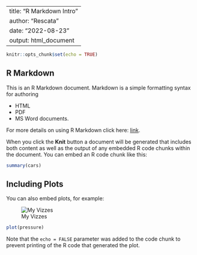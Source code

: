 
---
title: "R Markdown Intro"
author: "Rescata"
date: "2022-08-23"
output: html_document
---

```{r setup, include=FALSE}
knitr::opts_chunk$set(echo = TRUE)
```

## R Markdown

This is an R Markdown document. Markdown is a simple formatting syntax for authoring 

* HTML
* PDF
* MS Word documents. 

For more details on using R Markdown click here: [link](http://rmarkdown.rstudio.com).

When you click the **Knit** button a document will be generated that includes both content as well as the output of any embedded R code chunks within the document. You can embed an R code chunk like this:

```{r cars}
summary(cars)
```

## Including Plots

You can also embed plots, for example:

![My Vizzes](https://rescata1995.github.io/Portfolio/assets/images/tableauindepth.png)

```{r pressure, echo=FALSE}
plot(pressure)
```

Note that the `echo = FALSE` parameter was added to the code chunk to prevent printing of the R code that generated the plot.

